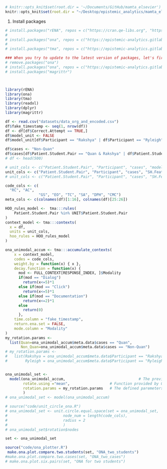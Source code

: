 ```r
# knitr::opts_knit$set(root.dir = '~/Documents/GitHub/mamta_elsevier')
knitr::opts_knit$set(root.dir = "~/Desktop/epistemic_analytics/mamta_elsevier/")
```
1. Install packages
```r
# install.packages("rENA", repos = c("https://cran.qe-libs.org", "https://cran.rstudio.org"))
# 
# install.packages("ona", repos = c("https://epistemic-analytics.gitlab.io/qe-packages/ona/cran/", "https://cran.rstudio.org"))
# 
# install.packages("tma", repos = c("https://epistemic-analytics.gitlab.io/qe-packages/tma/cran/", "https://cran.rstudio.org"))

### When you try to update to the latest version of packages, let's first remove them and then install them. Examples as follows:
# remove.packages("ona")
# install.packages("ona", repos = c("https://epistemic-analytics.gitlab.io/qe-packages/ona/cran/", "https://cran.rstudio.org"))
# install.packages("magrittr")



library(rENA)
library(ona)
library(tma)
library(readxl)
library(dplyr)
library(magrittr)

```

```r
df <- read.csv("datasets/data_org_and_encoded.csv")
df$fake_timestamp <- seq(1, nrow(df))
df <- df[df$Correct.Attempt == TRUE,]
df$model_unit <- FALSE
df$model_unit[df$Participant == "Rakshya" | df$Participant == "Ryleigh"] <- TRUE

df$cases <- "Non-Quan"
df$cases[df$Patient.Student.Pair == "Quan & Rakshya" | df$Patient.Student.Pair == "Quan & Ryleigh"] <- "Quan"
# df <- head(500)

```

```r
# unit_cols <- c("Patient.Student.Pair", "Participant", "cases", "model_unit")
unit_cols <- c("Patient.Student.Pair", "Participant", "cases", "SH.Feature", "model_unit")
# unit_cols <- c("Patient.Student.Pair", "Participant", "cases", "SH.Feature", "Modality", "model_unit")

code_cols <- c(
  "RC", "AC", 
               "GS", "EO", "TC", "SA", "DPH", "CMC")
meta_cols <- c(colnames(df)[1:16], colnames(df)[25:26])

HOO_rules_model <-  tma:::rules(
    Patient.Student.Pair %in% UNIT$Patient.Student.Pair
)
context_model <- tma:::contexts(
  x = df,
  units = unit_cols,
  hoo_rules = HOO_rules_model
)
```
```r
ona_unimodal_accum <- tma:::accumulate_contexts(
    x = context_model,
    codes = code_cols,
    weight.by = function(x) { x },
    decay.function = function(x) {
      mod <- FULL_CONTEXT[RESPONSE_INDEX, ]$Modality
      if(mod == "Dialog")
        return(x<=5)*1
      else if(mod == "Click")
        return(x<=5)*1
      else if(mod == "Documentation")
        return(x<=2)*1
      else
        return(0)
      },
    time.column = "fake_timestamp", 
    return.ena.set = FALSE,
    mode.column = "Modality"
) 
my_rotation.params <-
  list(Quan=ona_unimodal_accum$meta.data$cases == "Quan",
       Non_Quan=ona_unimodal_accum$meta.data$cases == "Non-Quan")
# my_rotation.params <-
#   list(Rakshya = ona_unimodal_accum$meta.data$Participant == "Rakshya",
#        Ryleigh = ona_unimodal_accum$meta.data$Participant == "Ryleigh")


ona_unimodal_set <-
  model(ona_unimodal_accum,                                 # The previously run accumulation above
        rotate.using ="mean",                  # Function provided by ONA
        rotation.params = my_rotation.params   # The defined paremeters for rotation
        )
# ona_unimodal_set <- model(ona_unimodal_accum)
```


```r
# source("code/unit_circle_ona.R")
# ona_unimodal_set <- unit.circle.equal.space(set = ona_unimodal_set,
#                         node_num = length(code_cols),
#                         radius = 2
#                         )
# ona_unimodal_set$rotation$nodes
```

```r
set <- ona_unimodal_set
```

```r
source("code/ona_plotter.R")
 make.ona.plot.compare.two.students(set, "ONA_two_students")
#make.ona.plot.compare.two.cases(set, "ONA_two_cases")
# make.ona.plot.six.pairs(set, "ONA for two students")
```





